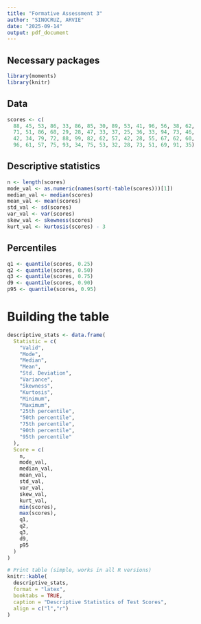 ---
title: "Formative Assessment 3"
author: "SINOCRUZ, ARVIE"
date: "2025-09-14"
output: pdf_document
---

## Necessary packages
```{r}
library(moments)
library(knitr)
```

## Data
```{r}
scores <- c(
  88, 45, 53, 86, 33, 86, 85, 30, 89, 53, 41, 96, 56, 38, 62,
  71, 51, 86, 68, 29, 28, 47, 33, 37, 25, 36, 33, 94, 73, 46,
  42, 34, 79, 72, 88, 99, 82, 62, 57, 42, 28, 55, 67, 62, 60,
  96, 61, 57, 75, 93, 34, 75, 53, 32, 28, 73, 51, 69, 91, 35)
```
  
## Descriptive statistics
```{r}
n <- length(scores)
mode_val <- as.numeric(names(sort(-table(scores)))[1])
median_val <- median(scores)
mean_val <- mean(scores)
std_val <- sd(scores)
var_val <- var(scores)
skew_val <- skewness(scores)
kurt_val <- kurtosis(scores) - 3  
```

## Percentiles
```{r}
q1 <- quantile(scores, 0.25)
q2 <- quantile(scores, 0.50)
q3 <- quantile(scores, 0.75)
d9 <- quantile(scores, 0.90)
p95 <- quantile(scores, 0.95)
```

# Building the table
```{r}
descriptive_stats <- data.frame(
  Statistic = c(
    "Valid",
    "Mode",
    "Median",
    "Mean",
    "Std. Deviation",
    "Variance",
    "Skewness",
    "Kurtosis",
    "Minimum",
    "Maximum",
    "25th percentile",
    "50th percentile",
    "75th percentile",
    "90th percentile",
    "95th percentile"
  ),
  Score = c(
    n,
    mode_val,
    median_val,
    mean_val,
    std_val,
    var_val,
    skew_val,
    kurt_val,
    min(scores),
    max(scores),
    q1,
    q2,
    q3,
    d9,
    p95
  )
)
```

```{r}
# Print table (simple, works in all R versions)
knitr::kable(
  descriptive_stats,
  format = "latex",
  booktabs = TRUE,
  caption = "Descriptive Statistics of Test Scores",
  align = c("l","r")
)
```
